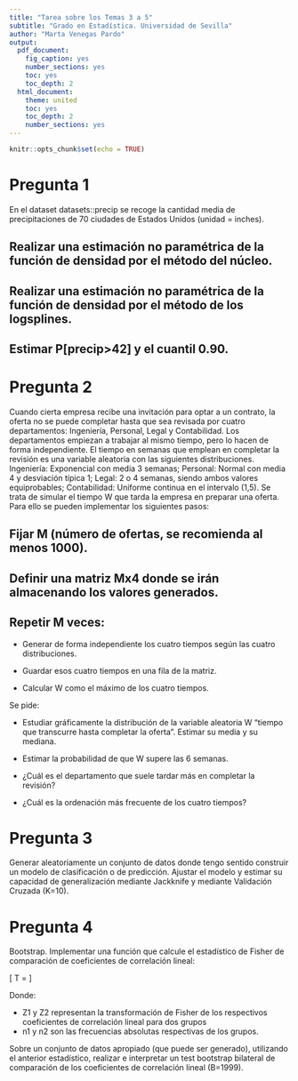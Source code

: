```yaml
---
title: "Tarea sobre los Temas 3 a 5"
subtitle: "Grado en Estadística. Universidad de Sevilla"
author: "Marta Venegas Pardo"
output:
  pdf_document: 
    fig_caption: yes
    number_sections: yes
    toc: yes
    toc_depth: 2
  html_document:
    theme: united
    toc: yes
    toc_depth: 2
    number_sections: yes
---
```


```r
knitr::opts_chunk$set(echo = TRUE)
```

# Pregunta 1 

En el dataset datasets::precip se recoge la cantidad media de precipitaciones de
70 ciudades de Estados Unidos (unidad = inches).

## Realizar una estimación no paramétrica de la función de densidad por el método del núcleo.

## Realizar una estimación no paramétrica de la función de densidad por el método de los logsplines.

## Estimar P[precip>42] y el cuantil 0.90.



# Pregunta 2

Cuando cierta empresa recibe una invitación para optar a un contrato, la oferta no se puede completar hasta que sea revisada por cuatro departamentos: Ingeniería, Personal, Legal y Contabilidad. Los departamentos empiezan a trabajar al mismo tiempo, pero lo hacen de forma independiente. El tiempo en semanas que emplean en completar la revisión es una variable aleatoria con las siguientes distribuciones. Ingeniería: Exponencial con media 3 semanas; Personal: Normal con media 4 y desviación típica 1; Legal: 2 o 4 semanas, siendo ambos valores equiprobables; Contabilidad: Uniforme continua en el intervalo (1,5). Se trata de simular el tiempo W que tarda la empresa en preparar una oferta. Para ello se pueden implementar los siguientes pasos:

## Fijar M (número de ofertas, se recomienda al menos 1000).

## Definir una matriz Mx4 donde se irán almacenando los valores generados.

## Repetir M veces:

* Generar de forma independiente los cuatro tiempos según las cuatro distribuciones.

* Guardar esos cuatro tiempos en una fila de la matriz.

* Calcular W como el máximo de los cuatro tiempos.

Se pide:

* Estudiar gráficamente la distribución de la variable aleatoria W “tiempo que transcurre hasta completar la oferta”. Estimar su media y su mediana.

* Estimar la probabilidad de que W supere las 6 semanas.

* ¿Cuál es el departamento que suele tardar más en completar la revisión?

* ¿Cuál es la ordenación más frecuente de los cuatro tiempos?

# Pregunta 3



Generar aleatoriamente un conjunto de datos donde tengo sentido construir un modelo de clasificación o de predicción. Ajustar el modelo y estimar su capacidad de generalización mediante Jackknife y mediante Validación Cruzada (K=10).



# Pregunta 4

Bootstrap. Implementar una función que calcule el estadístico de Fisher de comparación de coeficientes de correlación lineal:

\[ T = \dfrac{Z_1 - Z_2}{\sqrt{\frac{1}{n_1 - 3}+\frac{1}{n_2 - 3}}}\]

Donde: 

- Z1 y Z2 representan la transformación de Fisher de los respectivos coeficientes de correlación lineal para dos grupos
- n1 y n2 son las frecuencias absolutas respectivas de los grupos.

Sobre un conjunto de datos apropiado (que puede ser generado), utilizando el anterior estadístico, realizar e interpretar un test bootstrap bilateral de comparación de los coeficientes de correlación lineal (B=1999).





